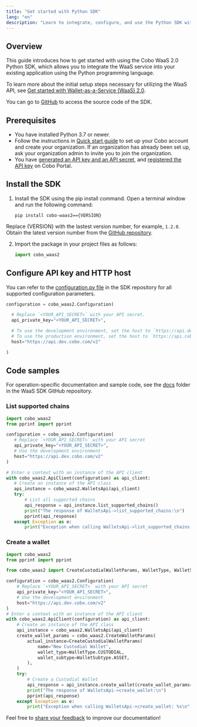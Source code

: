 ```yaml
---
title: "Get started with Python SDK"
lang: "en"
description: "Learn to integrate, configure, and use the Python SDK with code samples for seamless app development."
---
```


## Overview

This guide introduces how to get started with using the Cobo WaaS 2.0 Python SDK, which allows you to integrate the WaaS service into your existing application using the Python programming language.

To learn more about the initial setup steps necessary for utilizing the WaaS API, see [Get started with Wallet-as-a-Service (WaaS) 2.0](/v2/guides/get-started/get-started-with-waas).

You can go to [GitHub](https://github.com/CoboGlobal/cobo-waas2-python-sdk/) to access the source code of the SDK.

## Prerequisites

- You have installed Python 3.7 or newer.
- Follow the instructions in [Quick start guide](https://manuals.cobo.com/en/portal/quick-start-guide) to set up your Cobo account and create your organization. If an organization has already been set up, ask your organization admin to invite you to join the organization.
- You have [generated an API key and an API secret](/v2/guides/overview/cobo-auth#generate-an-api-key-and-an-api-secret), and [registered the API key](https://manuals.cobo.com/en/portal/developer-console/create-api-key) on Cobo Portal.

## Install the SDK

1. Install the SDK using the pip install command.
   Open a terminal window and run the following command:

   ```shell
   pip install cobo-waas2=={VERSION}
   ```
  <Note>Replace \{VERSION\} with the lastest version number, for example, `1.2.0`. Obtain the latest version number from the [GitHub repository](https://github.com/CoboGlobal/cobo-waas2-python-sdk/tags).</Note>

2. Import the package in your project files as follows:

   ```python
   import cobo_waas2
   ```

## Configure API key and HTTP host

You can refer to the [configuration.py file](https://github.com/CoboGlobal/cobo-waas2-python-api/blob/master/cobo_waas2/configuration.py) in the SDK repository for all supported configuration parameters.

```python
configuration = cobo_waas2.Configuration(

  # Replace `<YOUR_API_SECRET>` with your API secret.
  api_private_key="<YOUR_API_SECRET>",

  # To use the development environment, set the host to `https://api.dev.cobo.com/v2`.
  # To use the production environment, set the host to `https://api.cobo.com/v2`.
  host="https://api.dev.cobo.com/v2"

)
```

## Code samples

For operation-specific documentation and sample code, see the [docs](https://github.com/CoboGlobal/cobo-waas2-python-api/tree/master/docs) folder in the WaaS SDK GitHub repository. 

### List supported chains


```python
import cobo_waas2
from pprint import pprint

configuration = cobo_waas2.Configuration(
   # Replace `<YOUR_API_SECRET>` with your API secret
   api_private_key="<YOUR_API_SECRET>",
   # Use the development environment
   host="https://api.dev.cobo.com/v2"
)

# Enter a context with an instance of the API client
with cobo_waas2.ApiClient(configuration) as api_client:
   # Create an instance of the API class
   api_instance = cobo_waas2.WalletsApi(api_client)
   try:
       # List all supported chains
       api_response = api_instance.list_supported_chains()
       print("The response of WalletsApi->list_supported_chains:\n")
       pprint(api_response)
   except Exception as e:
       print("Exception when calling WalletsApi->list_supported_chains: %s\n" % e)
```

### Create a wallet

```python
import cobo_waas2
from pprint import pprint

from cobo_waas2 import CreateCustodialWalletParams, WalletType, WalletSubtype

configuration = cobo_waas2.Configuration(
    # Replace `<YOUR_API_SECRET>` with your API secret
    api_private_key="<YOUR_API_SECRET>",
    # Use the development environment
    host="https://api.dev.cobo.com/v2"
)
# Enter a context with an instance of the API client
with cobo_waas2.ApiClient(configuration) as api_client:
    # Create an instance of the API class
    api_instance = cobo_waas2.WalletsApi(api_client)
    create_wallet_params = cobo_waas2.CreateWalletParams(
        actual_instance=CreateCustodialWalletParams(
            name="New Custodial Wallet",
            wallet_type=WalletType.CUSTODIAL,
            wallet_subtype=WalletSubtype.ASSET,
        ),
    )
    try:
        # Create a Custodial Wallet
        api_response = api_instance.create_wallet(create_wallet_params=create_wallet_params)
        print("The response of WalletsApi->create_wallet:\n")
        pprint(api_response)
    except Exception as e:
        print("Exception when calling WalletsApi->create_wallet: %s\n" % e)
```
<Tip>Feel free to [share your feedback](https://forms.zohopublic.com/cobo/form/DocumentFeedbackForm/formperma/QvLOhxJv1_JMsJ-1dleZ8Itb_7rzN-LtgvsDdxosoVI) to improve our documentation!</Tip>